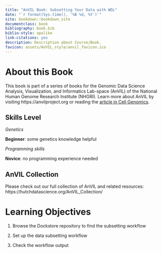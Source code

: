 ```yaml
---
title: "AnVIL Book: Subsetting Your Data with WDL"
date: "`r format(Sys.time(), '%B %d, %Y')`"
site: bookdown::bookdown_site
documentclass: book
bibliography: book.bib
biblio-style: apalike
link-citations: yes
description: Description about Course/Book.
favicon: assets/AnVIL_style/anvil_favicon.ico
---
```



# About this Book {-}

This book is part of a series of books for the Genomic Data Science Analysis, Visualization, and Informatics Lab-space (AnVIL) of the National Human Genome Research Institute (NHGRI). Learn more about AnVIL by visiting https://anvilproject.org or reading the [article in Cell Genomics](https://www.sciencedirect.com/science/article/pii/S2666979X21001063).

## Skills Level {-} 

::: {.notice}
_Genetics_  

**Beginner**: some genetics knowledge helpful

_Programming skills_ 

**Novice**: no programming experience needed
:::

## AnVIL Collection {-}

Please check out our full collection of AnVIL and related resources: https://hutchdatascience.org/AnVIL_Collection/

# Learning Objectives {-}

1. Browse the Dockstore repository to find the subsetting workflow

1. Set up the data subsetting workflow

1. Check the workflow output
